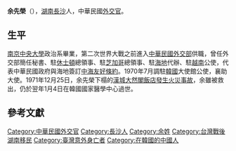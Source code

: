 {{noteTA
|1 = zh-cn:酒店; zh-tw:飯店
}}
{{Infobox_officeholder
| name = 余先榮
| image name = 
| width = 
| now = 
| period = 
| sex = 男 
| nationality = {{ROC}}
| native place   =
| date of birth =約1908年{{R|中華民國史事紀要}}
| date of death = {{death date and age|1972|1|5|1908}}
| party = {{KMT}}
| place of birth = {{QING}}
| place of death = {{KOR}}[[漢城市|漢城市]]
| profession     = 
| educate = 
*[[國立中央大學_(南京)|南京中央大學]]政治系
| children =
| past = 
*[[駐休士頓臺北經濟文化辦事處|中華民國外交部駐休士頓]]總領事
*[[駐芝加哥臺北經濟文化辦事處|中華民國外交部駐芝加哥]]總領事
*中華民國駐海地共和國代辦
*中華民國駐越南共和國公使
*中華民國駐大韓民國公使
}}

'''余先榮'''（{{bd|||1972年|1月4日}}），[[湖南省_(中華民國)|湖南]][[長沙縣|長沙]]人，中華民國[[外交官|外交官]]。

==生平==
[[國立中央大學_(南京)|南京中央大學]]政治系畢業，第二次世界大戰之前進入[[中華民國外交部|中華民國外交部]]供職，曾任外交部簡任秘書、駐[[休士頓|休士頓]]總領事、駐[[芝加哥|芝加哥]]總領事、駐[[海地|海地]]代辦、駐[[越南|越南]]公使{{r|聯合報19660828}}，代表中華民國政府與海地簽訂[[中海友好條約|中海友好條約]]{{r|聯合報19630426}}。1970年7月調駐[[韓國|韓國]]大使館公使，襄助{{Link-ja|羅英德|羅英徳}}大使。1971年12月25日，余先榮下榻的[[漢城|漢城]][[大然閣飯店火災事故|大然閣飯店發生火災事故]]{{R|:5|p=382}}，余雖被救出，仍於翌年1月4日在韓國國家醫學中心過世。{{r|聯合報19720105|中華民國外交行政史略|中華民國史事紀要}}

==參考文獻==

{{reflist|30em|refs=
<ref name="聯合報19720105">{{cite news|author=美聯社|title=〈余先榮公使不治逝世 朴正熙總統哀悼致意〉|publisher=聯合報|date=1972-01-05}}</ref>
<ref name="中華民國外交行政史略">{{cite book|author=劉達人|author2=謝孟圜|title=《中華民國外交行政史略》|publisher=國史館|date=2000|isbn=9789570258790|oclc=54422298|url=https://books.google.com.tw/books?id=uKK6AAAAIAAJ|access-date=2021-04-22|archive-date=2021-04-25|archive-url=https://web.archive.org/web/20210425125845/https://books.google.com.tw/books?id=uKK6AAAAIAAJ|dead-url=no}}</ref>
<ref name="中華民國史事紀要">{{cite book|author=潘振球，中華民國史事紀要編輯委員會|title=《中華民國史事紀要(初稿)》|date=1971|publisher=中華民國史料研究中心|url=https://books.google.com.tw/books?id=FsrHyAEACAAJ|oclc=856718321|access-date=2021-04-22|archive-date=2021-04-25|archive-url=https://web.archive.org/web/20210425130056/https://books.google.com.tw/books?id=FsrHyAEACAAJ|dead-url=no}}</ref>
<ref name="聯合報19630426">{{cite news|author=本報訊|title=〈修正中海友好條約  政院昨核准  派余先榮為簽約代表〉|agency=聯合報|date=1963-04-26}}</ref>
<ref name="聯合報19660828">{{cite news|author=本報訊|title=〈余先榮調任 駐越南公使〉|agency=聯合報|date=1966-08-28}}</ref>

<ref name=":5">{{cite book|author=朱立熙|title=《再見阿里郎: 台、韓關係總淸算》|date=1993|publisher=克寧出版社|url=https://books.google.com.tw/books?id=_zx8AAAAIAAJ|isbn=9579099146|oclc=814064922|access-date=2021-09-30|archive-date=2021-09-30|archive-url=https://web.archive.org/web/20210930115509/https://books.google.com.tw/books?id=_zx8AAAAIAAJ|dead-url=no}}</ref>

}}

{{DEFAULTSORT:Y}}
[[Category:中華民國外交官|Category:中華民國外交官]]
[[Category:長沙人|Category:長沙人]]
[[Category:余姓|Category:余姓]]
[[Category:台灣戰後湖南移民|Category:台灣戰後湖南移民]]
[[Category:臺灣意外身亡者|Category:臺灣意外身亡者]]
[[Category:在韓國的中國人|Category:在韓國的中國人]]